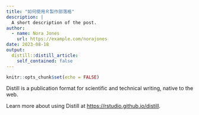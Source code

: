 ```yaml
---
title: "如何使用Ｒ製作部落格"
description: |
  A short description of the post.
author:
  - name: Nora Jones
    url: https://example.com/norajones
date: 2023-08-18
output:
  distill::distill_article:
    self_contained: false
---
```



```r
knitr::opts_chunk$set(echo = FALSE)
```

Distill is a publication format for scientific and technical writing, native to the web.

Learn more about using Distill at <https://rstudio.github.io/distill>.


